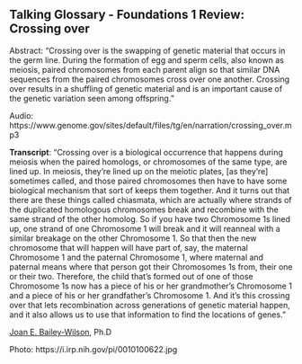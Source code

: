 ## Talking Glossary - Foundations 1 Review: Crossing over

Abstract: "Crossing over is the swapping of genetic material that occurs in the germ line. During the formation of egg and sperm cells, also known as meiosis, paired chromosomes from each parent align so that similar DNA sequences from the paired chromosomes cross over one another. Crossing over results in a shuffling of genetic material and is an important cause of the genetic variation seen among offspring."

 

Audio: 
https://www.genome.gov/sites/default/files/tg/en/narration/crossing_over.mp3

**Transcript**: "Crossing over is a biological occurrence that happens during meiosis when the paired homologs, or chromosomes of the same type, are lined up. In meiosis, they're lined up on the meiotic plates, [as they're] sometimes called, and those paired chromosomes then have to have some biological mechanism that sort of keeps them together. And it turns out that there are these things called chiasmata, which are actually where strands of the duplicated homologous chromosomes break and recombine with the same strand of the other homolog. So if you have two Chromosome 1s lined up, one strand of one Chromosome 1 will break and it will reanneal with a similar breakage on the other Chromosome 1. So that then the new chromosome that will happen will have part of, say, the maternal Chromosome 1 and the paternal Chromosome 1, where maternal and paternal means where that person got their Chromosomes 1s from, their one or their two. Therefore, the child that's formed out of one of those Chromosome 1s now has a piece of his or her grandmother's Chromosome 1 and a piece of his or her grandfather's Chromosome 1. And it's this crossing over that lets recombination across generations of genetic material happen, and it also allows us to use that information to find the locations of genes."

 

[Joan E. Bailey-Wilson](https://www.genome.gov/staff/Joan-E-Bailey-Wilson-PhD), Ph.D

Photo: https://i.irp.nih.gov/pi/0010100622.jpg
